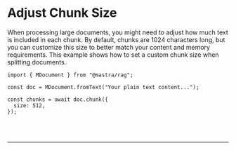 
# Adjust Chunk Size

When processing large documents, you might need to adjust how much text is included in each chunk. By default, chunks are 1024 characters long, but you can customize this size to better match your content and memory requirements. This example shows how to set a custom chunk size when splitting documents.

```tsx copy
import { MDocument } from "@mastra/rag";

const doc = MDocument.fromText("Your plain text content...");

const chunks = await doc.chunk({
  size: 512,
});
```

<br />
<br />
<hr className="dark:border-[#404040] border-gray-300" />
<br />
<br />
<GithubLink
  link={
    "https://github.com/mastra-ai/mastra/blob/main/examples/basics/rag/adjust-chunk-size"
  }
/>
